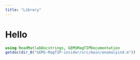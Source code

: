 ```yaml
---
title: "Library"
---
```


# Hello

```julia
using ReadMatlabDocstrings, GEMSMagTIPDocumentation
getdoc(dir_0("GEMS-MagTIP-insider/src/main/anomalyind.m"))
```